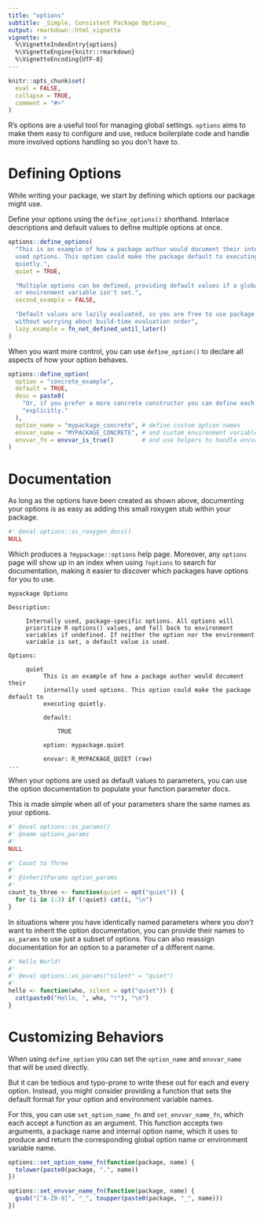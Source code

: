 ```yaml
---
title: "options"
subtitle: _Simple, Consistent Package Options_
output: rmarkdown::html_vignette
vignette: >
  %\VignetteIndexEntry{options}
  %\VignetteEngine{knitr::rmarkdown}
  %\VignetteEncoding{UTF-8}
---
```


```r
knitr::opts_chunk$set(
  eval = FALSE,
  collapse = TRUE,
  comment = "#>"
)
```

R's options are a useful tool for managing global settings. `options` aims to
make them easy to configure and use, reduce boilerplate code and handle more
involved options handling so you don't have to.

# Defining Options

While writing your package, we start by defining which options our package might
use.

Define your options using the `define_options()` shorthand. Interlace
descriptions and default values to define multiple options at once.

```r
options::define_options(
  "This is an example of how a package author would document their internally
  used options. This option could make the package default to executing
  quietly.",
  quiet = TRUE,

  "Multiple options can be defined, providing default values if a global option
  or environment variable isn't set.",
  second_example = FALSE,

  "Default values are lazily evaluated, so you are free to use package functions
  without worrying about build-time evaluation order",
  lazy_example = fn_not_defined_until_later()
)
```

When you want more control, you can use `define_option()` to declare all aspects
of how your option behaves. 

```r
options::define_option(
  option = "concrete_example",
  default = TRUE,
  desc = paste0(
    "Or, if you prefer a more concrete constructor you can define each option ",
    "explicitly."
  ),
  option_name = "mypackage_concrete", # define custom option names
  envvar_name = "MYPACKAGE_CONCRETE", # and custom environment variable names
  envvar_fn = envvar_is_true()        # and use helpers to handle envvar parsing
)
```

# Documentation

As long as the options have been created as shown above, documenting your
options is as easy as adding this small roxygen stub within your package.

```r
#' @eval options::as_roxygen_docs()
NULL
```

Which produces a `?mypackage::options` help page. Moreover, any `options` page
will show up in an index when using `?options` to search for documentation,
making it easier to discover which packages have options for you to use.

```
mypackage Options

Description:

     Internally used, package-specific options. All options will
     prioritize R options() values, and fall back to environment
     variables if undefined. If neither the option nor the environment
     variable is set, a default value is used.

Options:

     quiet
          This is an example of how a package author would document their
          internally used options. This option could make the package default to
          executing quietly.

          default:

              TRUE

          option: mypackage.quiet

          envvar: R_MYPACKAGE_QUIET (raw)
...
```

When your options are used as default values to parameters, you can use the
option documentation to populate your function parameter docs.

This is made simple when all of your parameters share the same names as your
options.

```r
#' @eval options::as_params()
#' @name options_params
#'
NULL

#' Count to Three
#'
#' @inheritParams option_params
#'
count_to_three <- function(quiet = opt("quiet")) {
  for (i in 1:3) if (!quiet) cat(i, "\n")
}
```

In situations where you have identically named parameters where you _don't_ want
to inherit the option documentation, you can provide their names to `as_params`
to use just a subset of options. You can also reassign documentation for an
option to a parameter of a different name.

```r
#' Hello World!
#'
#' @eval options::as_params("silent" = "quiet")
#'
hello <- function(who, silent = opt("quiet")) {
  cat(paste0("Hello, ", who, "!"), "\n")
}
```

# Customizing Behaviors

When using `define_option` you can set the `option_name` and `envvar_name` that
will be used directly.

But it can be tedious and typo-prone to write these out for each and every
option. Instead, you might consider providing a function that sets the default
format for your option and environment variable names.

For this, you can use `set_option_name_fn` and `set_envvar_name_fn`, which each
accept a function as an argument. This function accepts two arguments, a
package name and internal option name, which it uses to produce and return the
corresponding global option name or environment variable name.

```r
options::set_option_name_fn(function(package, name) {
  tolower(paste0(package, ".", name))
})

options::set_envvar_name_fn(function(package, name) {
  gsub("[^A-Z0-9]", "_", toupper(paste0(package, "_", name)))
})
```
